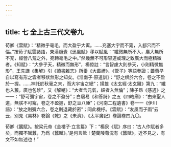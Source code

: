 ```yaml
---
---
---
```

title: 七 全上古三代文卷九
---




荀卿《雲賦》：“精微乎毫毛，而大盈乎大㝢。……充塞大宇而不窕，入郄穴而不偪。”按荀子賦雲諸語，東漢趙壹《迅風賦》移以賦風：“纖微無所不入，廣大無所不充，經營八荒之外，宛轉毫毛之中。”然幾無不可形容道或理之致廣大而極精微者。《知賦》：“大參乎天，精微而無形”，楊倞註：“言智慮大則參天，小則精微無形”，王先謙《集解》引《讀書雜志》所舉《大戴禮》、《管子》等語參證；蓋荀早自以寫有形之雲者移狀無形之知矣。《淮南子·原道訓》：“舒之幎於六合，卷之不盈於一握。……神託於秋毫之末，而大宇宙之總”；揚雄《太玄經·太玄攡》第九：“纖也入薉，廣也包畛”，又《解嘲》：“大者含元氣，細者入無倫”；陳子昂《感遇》之一一：“舒可彌宇宙，卷之不盈分”；白居易《和答詩》之五《四皓廟》：“由來聖人道，無朕不可窺，卷之不盈握，舒之亘八陲”；《河南二程遺書》卷一一《伊川語》：“放之則彌六合，卷之則退藏於密”；同此機杼。《雲賦》：“友風而子雨”云云，别見《易林》卷論《乾》之《未濟》、《太平廣記》卷論卷四九〇。

荀卿《蠶賦》。按梁元帝《金樓子·立言篇》下：“楊泉《賦》序曰：‘古人作賦者多矣，而獨不賦蠶，乃爲《蠶賦》。’是何言歟！楚蘭陵荀況有《蠶賦》，近不見之，有文不如無述也！”